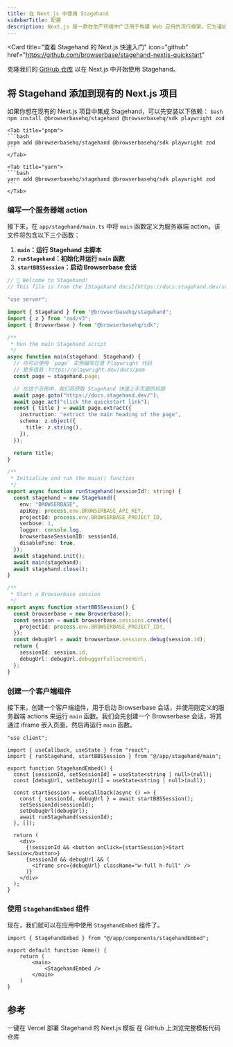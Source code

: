 ```yaml
---
title: 在 Next.js 中使用 Stagehand
sidebarTitle: 配置
description: Next.js 是一款在生产环境中广泛用于构建 Web 应用的流行框架。它为诸如 [Director](https://director.ai)、[Brainrot](https://brainrot.run) 和 [Open Operator](https://operator.browserbase.com) 等 Stagehand 应用提供支持。
---
```


<Card
  title="查看 Stagehand 的 Next.js 快速入门"
  icon="github"
  href="https://github.com/browserbase/stagehand-nextjs-quickstart"
>
  克隆我们的 [GitHub 仓库](https://github.com/browserbase/stagehand-nextjs-quickstart) 以在 Next.js 中开始使用 Stagehand。
</Card>

## 将 Stagehand 添加到现有的 Next.js 项目
如果你想在现有的 Next.js 项目中集成 Stagehand，可以先安装以下依赖：
<Tabs>
	<Tab title="npm">
	```bash
	npm install @browserbasehq/stagehand @browserbasehq/sdk playwright zod
	```
	</Tab>

	<Tab title="pnpm">
	```bash
	pnpm add @browserbasehq/stagehand @browserbasehq/sdk playwright zod
	```
	</Tab>

	<Tab title="yarn">
	```bash
	yarn add @browserbasehq/stagehand @browserbasehq/sdk playwright zod
	```
	</Tab>
</Tabs>

### 编写一个服务器端 action
接下来，在 `app/stagehand/main.ts` 中将 `main` 函数定义为服务器端 action。该文件将包含以下三个函数：

1. **`main`：运行 Stagehand 主脚本**
2. **`runStagehand`：初始化并运行 `main` 函数**
3. **`startBBSSession`：启动 Browserbase 会话**

```ts app/stagehand/main.ts
// 🤘 Welcome to Stagehand!
// This file is from the [Stagehand docs](https://docs.stagehand.dev/sections/examples/nextjs).

"use server";

import { Stagehand } from "@browserbasehq/stagehand";
import { z } from "zod/v3";
import { Browserbase } from "@browserbasehq/sdk";

/**
 * Run the main Stagehand script
 */
async function main(stagehand: Stagehand) {
  // 你可以使用 `page` 实例编写任意 Playwright 代码
  // 更多信息：https://playwright.dev/docs/pom
  const page = stagehand.page;

  // 在这个示例中，我们将获取 Stagehand 快速上手页面的标题
  await page.goto("https://docs.stagehand.dev/");
  await page.act("click the quickstart link");
  const { title } = await page.extract({
    instruction: "extract the main heading of the page",
    schema: z.object({
      title: z.string(),
    }),
  });

  return title;
}

/**
 * Initialize and run the main() function
 */
export async function runStagehand(sessionId?: string) {
  const stagehand = new Stagehand({
    env: "BROWSERBASE",
    apiKey: process.env.BROWSERBASE_API_KEY,
    projectId: process.env.BROWSERBASE_PROJECT_ID,
    verbose: 1,
    logger: console.log,
    browserbaseSessionID: sessionId,
    disablePino: true,
  });
  await stagehand.init();
  await main(stagehand);
  await stagehand.close();
}

/**
 * Start a Browserbase session
 */
export async function startBBSSession() {
  const browserbase = new Browserbase();
  const session = await browserbase.sessions.create({
    projectId: process.env.BROWSERBASE_PROJECT_ID!,
  });
  const debugUrl = await browserbase.sessions.debug(session.id);
  return {
    sessionId: session.id,
    debugUrl: debugUrl.debuggerFullscreenUrl,
  };
}
```

### 创建一个客户端组件
接下来，创建一个客户端组件，用于启动 Browserbase 会话，并使用刚定义的服务器端 actions 来运行 `main` 函数。我们会先创建一个 Browserbase 会话，将其通过 iframe 嵌入页面，然后再运行 `main` 函数。

```tsx app/components/stagehandEmbed.tsx
"use client";

import { useCallback, useState } from "react";
import { runStagehand, startBBSSession } from "@/app/stagehand/main";

export function StagehandEmbed() {
  const [sessionId, setSessionId] = useState<string | null>(null);
  const [debugUrl, setDebugUrl] = useState<string | null>(null);

  const startSession = useCallback(async () => {
    const { sessionId, debugUrl } = await startBBSSession();
    setSessionId(sessionId);
    setDebugUrl(debugUrl);
    await runStagehand(sessionId);
  }, []);

  return (
    <div>
      {!sessionId && <button onClick={startSession}>Start Session</button>}
      {sessionId && debugUrl && (
        <iframe src={debugUrl} className="w-full h-full" />
      )}
    </div>
  );
}
```

### 使用 `StagehandEmbed` 组件
现在，我们就可以在应用中使用 `StagehandEmbed` 组件了。

```tsx app/page.tsx
import { StagehandEmbed } from "@/app/components/stagehandEmbed";

export default function Home() {
	return (
		<main>
			<StagehandEmbed />
		</main>
	)
}
```

## 参考

<CardGroup cols={2}>
  <Card title="Deploy Template" icon="rocket" href="https://vercel.com/templates/ai/stagehand-next-js-quickstart">
    一键在 Vercel 部署 Stagehand 的 Next.js 模板
  </Card>
  
  <Card title="Source Code" icon="github" href="https://github.com/browserbase/stagehand-nextjs-quickstart">
    在 GitHub 上浏览完整模板代码仓库
  </Card>
</CardGroup>